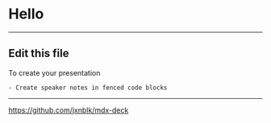 
<Head>
  <title>UI kits</title>
</Head>

# Hello

---

## Edit this file

To create your presentation

```notes
- Create speaker notes in fenced code blocks
```

---

<https://github.com/jxnblk/mdx-deck>
